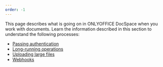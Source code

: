 ```yaml
---
order: -1
---
```

This page describes what is going on in ONLYOFFICE DocSpace when you work with documents. Learn the information described in this section to understand the following processes:

* [Passing authentication](/docspace/backend/howitworks/auth)
* [Long-running operations](/docspace/backend/howitworks/longrunningoperations)
* [Uploading large files](/docspace/backend/howitworks/uploadinglargefiles)
* [Webhooks](/docspace/backend/howitworks/webhooks)
